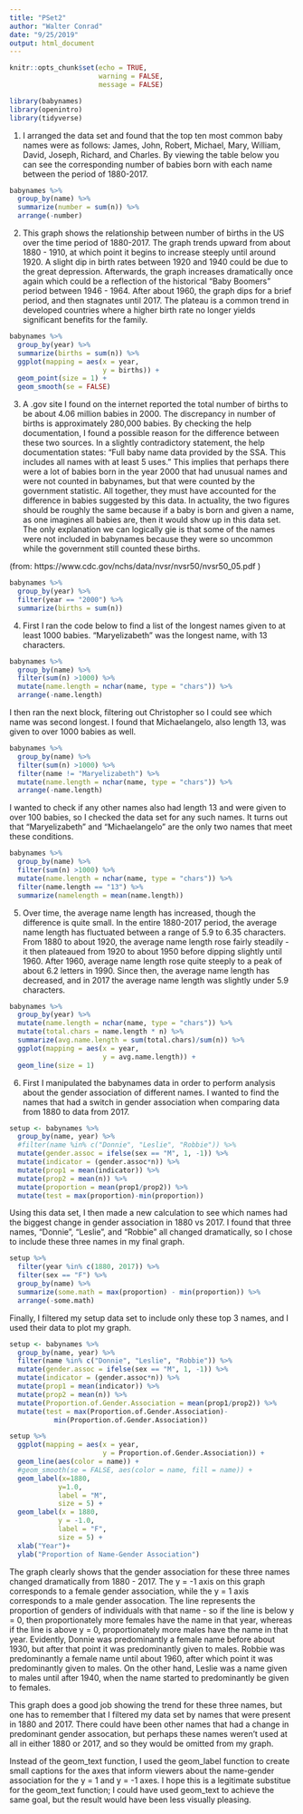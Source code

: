 ```yaml
---
title: "PSet2"
author: "Walter Conrad"
date: "9/25/2019"
output: html_document
---
```


```r
knitr::opts_chunk$set(echo = TRUE,
                      warning = FALSE,
                      message = FALSE)
```

```r
library(babynames)
library(openintro)
library(tidyverse)
```

1) I arranged the data set and found that the top ten most common baby names were as follows: James, John, Robert, Michael, Mary, William, David, Joseph, Richard, and Charles. By viewing the table below you can see the corresponding number of babies born with each name between the period of 1880-2017.

```r
babynames %>%
  group_by(name) %>%
  summarize(number = sum(n)) %>%
  arrange(-number)
```


2) This graph shows the relationship between number of births in the US over the time period of 1880-2017. The graph trends upward from about 1880 - 1910, at which point it begins to increase steeply until around 1920. A slight dip in birth rates between 1920 and 1940 could be due to the great depression. Afterwards, the graph increases dramatically once again which could be a reflection of the historical "Baby Boomers" period between 1946 - 1964. After about 1960, the graph dips for a brief period, and then stagnates until 2017. The plateau is a common trend in developed countries where a higher birth rate no longer yields significant benefits for the family.

```r
babynames %>%
  group_by(year) %>%
  summarize(births = sum(n)) %>%
  ggplot(mapping = aes(x = year,
                       y = births)) +
  geom_point(size = 1) +
  geom_smooth(se = FALSE)
```


3) A .gov site I found on the internet reported the total number of births to be about 4.06 million babies in 2000. The discrepancy in number of births is approximately 280,000 babies. By checking the help documentation, I found a possible reason for the difference between these two sources. In a slightly contradictory statement, the help documentation states: "Full baby name data provided by the SSA. This includes all names with at least 5 uses." This implies that perhaps there were a lot of babies born in the year 2000 that had unusual names and were not counted in babynames, but that were counted by the government statistic. All together, they must have accounted for the difference in babies suggested by this data. In actuality, the two figures should be roughly the same because if a baby is born and given a name, as one imagines all babies are, then it would show up in this data set. The only explanation we can logically gie is that some of the names were not included in babynames because they were so uncommon while the government still counted these births.

(from: https://www.cdc.gov/nchs/data/nvsr/nvsr50/nvsr50_05.pdf )

```r
babynames %>%
  group_by(year) %>%
  filter(year == "2000") %>%
  summarize(births = sum(n))
```

4) First I ran the code below to find a list of the longest names given to at least 1000 babies. "Maryelizabeth" was the longest name, with 13 characters.

```r
babynames %>%
  group_by(name) %>%
  filter(sum(n) >1000) %>%
  mutate(name.length = nchar(name, type = "chars")) %>%
  arrange(-name.length)
```

I then ran the next block, filtering out Christopher so I could see which name was second longest. I found that Michaelangelo, also length 13, was given to over 1000 babies as well.

```r
babynames %>%
  group_by(name) %>%
  filter(sum(n) >1000) %>%
  filter(name != "Maryelizabeth") %>%
  mutate(name.length = nchar(name, type = "chars")) %>%
  arrange(-name.length)
```


I wanted to check if any other names also had length 13 and were given to over 100 babies, so I checked the data set for any such names. It turns out that "Maryelizabeth" and "Michaelangelo" are the only two names that meet these conditions.

```r
babynames %>%
  group_by(name) %>%
  filter(sum(n) >1000) %>%
  mutate(name.length = nchar(name, type = "chars")) %>%
  filter(name.length == "13") %>%
  summarize(namelength = mean(name.length))
```


5) Over time, the average name length has increased, though the difference is quite small. In the entire 1880-2017 period, the average name length has fluctuated between a range of 5.9 to 6.35 characters. From 1880 to about 1920, the average name length rose fairly steadily - it then plateaued from 1920 to about 1950 before dipping slightly until 1960. After 1960, average name length rose quite steeply to a peak of about 6.2 letters in 1990. Since then, the average name length has decreased, and in 2017 the average name length was slightly under 5.9 characters.

```r
babynames %>%
  group_by(year) %>%
  mutate(name.length = nchar(name, type = "chars")) %>%
  mutate(total.chars = name.length * n) %>%
  summarize(avg.name.length = sum(total.chars)/sum(n)) %>%
  ggplot(mapping = aes(x = year,
                       y = avg.name.length)) +
  geom_line(size = 1)
```


6) First I manipulated the babynames data in order to perform analysis about the gender association of different names. I wanted to find the names that had a switch in gender association when comparing data from 1880 to data from 2017.

```r
setup <- babynames %>%
  group_by(name, year) %>%
  #filter(name %in% c("Donnie", "Leslie", "Robbie")) %>%
  mutate(gender.assoc = ifelse(sex == "M", 1, -1)) %>%
  mutate(indicator = (gender.assoc*n)) %>%
  mutate(prop1 = mean(indicator)) %>%
  mutate(prop2 = mean(n)) %>%
  mutate(proportion = mean(prop1/prop2)) %>%
  mutate(test = max(proportion)-min(proportion))
```

Using this data set, I then made a new calculation to see which names had the biggest change in gender association in 1880 vs 2017. I found that three names, "Donnie", "Leslie", and "Robbie" all changed dramatically, so I chose to include these three names in my final graph.

```r
setup %>%
  filter(year %in% c(1880, 2017)) %>%
  filter(sex == "F") %>%
  group_by(name) %>%
  summarize(some.math = max(proportion) - min(proportion)) %>%
  arrange(-some.math)
```

Finally, I filtered my setup data set to include only these top 3 names, and I used their data to plot my graph.

```r
setup <- babynames %>%
  group_by(name, year) %>%
  filter(name %in% c("Donnie", "Leslie", "Robbie")) %>%
  mutate(gender.assoc = ifelse(sex == "M", 1, -1)) %>%
  mutate(indicator = (gender.assoc*n)) %>%
  mutate(prop1 = mean(indicator)) %>%
  mutate(prop2 = mean(n)) %>%
  mutate(Proportion.of.Gender.Association = mean(prop1/prop2)) %>%
  mutate(test = max(Proportion.of.Gender.Association)-
           min(Proportion.of.Gender.Association))
```

```r
setup %>%
  ggplot(mapping = aes(x = year,
                       y = Proportion.of.Gender.Association)) +
  geom_line(aes(color = name)) +
  #geom_smooth(se = FALSE, aes(color = name, fill = name)) +
  geom_label(x=1880,
            y=1.0,
            label = "M",
            size = 5) +
  geom_label(x = 1880,
            y = -1.0,
            label = "F",
            size = 5) +
  xlab("Year")+
  ylab("Proportion of Name-Gender Association")
```

The graph clearly shows that the gender association for these three names changed dramatically from 1880 - 2017. The y = -1 axis on this graph corresponds to a female gender association, while the y = 1 axis corresponds to a male gender assocation. The line represents the proportion of genders of individuals with that name - so if the line is below y = 0, then proportionately more females have the name in that year, whereas if the line is above y = 0, proportionately more males have the name in that year. Evidently, Donnie was predominantly a female name before about 1930, but after that point it was predominantly given to males. Robbie was predominantly a female name until about 1960, after which point it was predominantly given to males. On the other hand, Leslie was a name given to males until after 1940, when the name started to predominantly be given to females.

This graph does a good job showing the trend for these three names, but one has to remember that I filtered my data set by names that were present in 1880 and 2017. There could have been other names that had a change in predominant gender assocation, but perhaps these names weren't used at all in either 1880 or 2017, and so they would be omitted from my graph.

Instead of the geom_text function, I used the geom_label function to create small captions for the axes that inform viewers about the name-gender association for the y = 1 and y = -1 axes. I hope this is a legitimate substitue for the geom_text function; I could have used geom_text to achieve the same goal, but the result would have been less visually pleasing.
